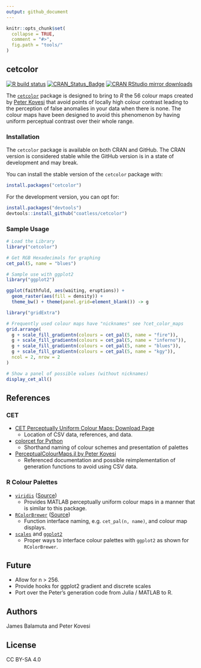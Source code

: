 ```yaml
---
output: github_document
---
```


```r
knitr::opts_chunk$set(
  collapse = TRUE,
  comment = "#>",
  fig.path = "tools/"
)
```


## cetcolor

<!-- badges: start -->
[![R build status](https://github.com/coatless/cetcolor/workflows/R-CMD-check/badge.svg)](https://github.com/coatless/cetcolor/actions)
[![CRAN_Status_Badge](http://www.r-pkg.org/badges/version/cetcolor)](https://cran.r-project.org/package=cetcolor)
[![CRAN RStudio mirror downloads](http://cranlogs.r-pkg.org/badges/cetcolor)](http://www.r-pkg.org/pkg/cetcolor) 
<!-- badges: end -->

The [`cetcolor`](https://cran.r-project.org/package=cetcolor) package is designed
to bring to _R_ the 56 colour maps created by [Peter Kovesi](http://peterkovesi.com/projects/colourmaps/) 
that avoid points of locally high colour contrast leading to the perception of 
false anomalies in your data when there is none. The colour maps have been
designed to avoid this phenomenon by having uniform perceptual contrast over
their whole range.

### Installation

The `cetcolor` package is available on both CRAN and GitHub. The CRAN
version is considered stable while the GitHub version is in a state of
development and may break. 

You can install the stable version of the `cetcolor` package with:

```r
install.packages("cetcolor")
```

For the development version, you can opt for:

```r
install.packages("devtools")
devtools::install_github("coatless/cetcolor")
```

### Sample Usage

```r
# Load the Library
library("cetcolor")

# Get RGB Hexadecimals for graphing
cet_pal(5, name = "blues")

# Sample use with ggplot2
library("ggplot2")

ggplot(faithfuld, aes(waiting, eruptions)) +
  geom_raster(aes(fill = density)) +
  theme_bw() + theme(panel.grid=element_blank()) -> g

library("gridExtra")

# Frequently used colour maps have "nicknames" see ?cet_color_maps 
grid.arrange(
  g + scale_fill_gradientn(colours = cet_pal(5, name = "fire")),
  g + scale_fill_gradientn(colours = cet_pal(5, name = "inferno")),
  g + scale_fill_gradientn(colours = cet_pal(5, name = "blues")),
  g + scale_fill_gradientn(colours = cet_pal(5, name = "kgy")),
  ncol = 2, nrow = 2
)
```

```r
# Show a panel of possible values (without nicknames)
display_cet_all()
```

## References

### CET 

- [CET Perceptually Uniform Colour Maps: Download Page](http://peterkovesi.com/projects/colourmaps/)
    - Location of CSV data, references, and data.
- [colorcet for Python](https://github.com/bokeh/colorcet)
    - Shorthand naming of colour schemes and presentation of palettes
- [PerceptualColourMaps.jl by Peter Kovesi](https://github.com/peterkovesi/PerceptualColourMaps.jl)
    - Referenced documentation and possible reimplementation of generation 
      functions to avoid using CSV data.

### R Colour Palettes

- [`viridis`](https://cran.r-project.org/package=viridis) ([Source](https://github.com/sjmgarnier/viridis))
    - Provides MATLAB perceptually uniform colour maps in a manner that is similar to this package.
- [`RColorBrewer`](https://cran.r-project.org/package=RColorBrewer) ([Source](RColorBrewer))
    - Function interface naming, e.g. `cet_pal(n, name)`, and colour map displays.
- [`scales`](https://github.com/hadley/scales/blob/646b6a433e6f7106bed4173569898fac409d22b5/R/pal-brewer.r) and [`ggplot2`](https://github.com/tidyverse/ggplot2/blob/f6f9f9de41c48382c70cbccc253db198e3cdc128/R/scale-brewer.r)
    - Proper ways to interface colour palettes with `ggplot2` as shown for `RColorBrewer`.


## Future

- Allow for n > 256.
- Provide hooks for ggplot2 gradient and discrete scales
- Port over the Peter's generation code from Julia / MATLAB to R.

## Authors

James Balamuta and Peter Kovesi

## License

CC BY-SA 4.0
